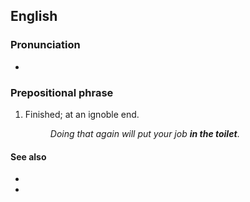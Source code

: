 ==English==

===Pronunciation===
* {{audio|en|En-au-in the toilet.ogg|Audio (AU)}}

===Prepositional phrase===
{{en-PP}}

# {{lb|en|idiomatic}} Finished; at an ignoble end.
#: ''Doing that again will put your job '''in the toilet'''''.

====See also====
* {{l|en|down the toilet}}
* {{l|en|down the drain}}